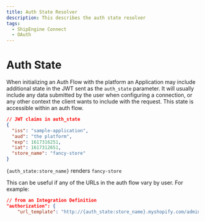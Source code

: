 ```yaml
---
title: Auth State Resolver
description: This describes the auth state resolver
tags:
  - ShipEngine Connect
  - OAuth
---
```


# Auth State

When initializing an Auth Flow with the platform an Application may include
additional state in the JWT sent as the `auth_state` parameter. It will usually
include any data submitted by the user when configuring a connection, or any
other context the client wants to include with the request. This state is
accessible within an auth flow.

```json
// JWT claims in auth_state
{
  "iss": "sample-application",
  "aud": "the platform",
  "exp": 1617316251,
  "iat": 1617312651,
  "store_name": "fancy-store"
}
```

`{auth_state:store_name}` renders `fancy-store`

This can be useful if any of the URLs in the auth flow vary by user. For example:

```json
// from an Integration Definition
"authorization": {
    "url_template": "http://{auth_state:store_name}.myshopify.com/admin/oauth/authorize",
```


<Pager
  prev="../index.mdx" prevTitle="OAuth Configuration"
/>
